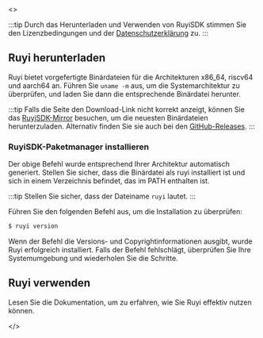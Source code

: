 
<ReleaseProvider>
  <>

:::tip
Durch das Herunterladen und Verwenden von RuyiSDK stimmen Sie den Lizenzbedingungen und der [Datenschutzerklärung](https://ruyisdk.org/docs/legal/privacyPolicy/) zu.
:::

## Ruyi herunterladen

Ruyi bietet vorgefertigte Binärdateien für die Architekturen x86_64, riscv64 und aarch64 an. Führen Sie ``uname -m`` aus, um die Systemarchitektur zu überprüfen, und laden Sie dann die entsprechende Binärdatei herunter.

<ArchSelector language="de"/>

:::tip
Falls die Seite den Download-Link nicht korrekt anzeigt, können Sie das [RuyiSDK-Mirror](https://mirror.iscas.ac.cn/ruyisdk/ruyi/releases/) besuchen, um die neuesten Binärdateien herunterzuladen. Alternativ finden Sie sie auch bei den [GitHub-Releases](https://github.com/ruyisdk/ruyi/releases).
:::

### RuyiSDK-Paketmanager installieren

Der obige Befehl wurde entsprechend Ihrer Architektur automatisch generiert. Stellen Sie sicher, dass die Binärdatei als ruyi installiert ist und sich in einem Verzeichnis befindet, das im PATH enthalten ist.

:::tip
Stellen Sie sicher, dass der Dateiname ``ruyi`` lautet.
:::

Führen Sie den folgenden Befehl aus, um die Installation zu überprüfen:

```bash
$ ruyi version
```

Wenn der Befehl die Versions- und Copyrightinformationen ausgibt, wurde Ruyi erfolgreich installiert. Falls der Befehl fehlschlägt, überprüfen Sie Ihre Systemumgebung und wiederholen Sie die Schritte.

## Ruyi verwenden

Lesen Sie die Dokumentation, um zu erfahren, wie Sie Ruyi effektiv nutzen können.

  </>
</ReleaseProvider>

